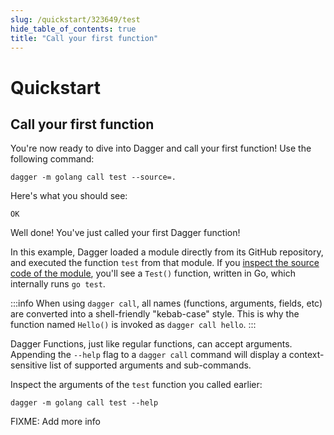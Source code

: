 ```yaml
---
slug: /quickstart/323649/test
hide_table_of_contents: true
title: "Call your first function"
---
```


# Quickstart

## Call your first function

You're now ready to dive into Dagger and call your first function! Use the following command:


```shell
dagger -m golang call test --source=.
```

Here's what you should see:

```
OK
```

Well done! You've just called your first Dagger function!

In this example, Dagger loaded a module directly from its GitHub repository, and executed the function `test` from that module. If you [inspect the source code of the module](#), you'll see a `Test()` function, written in Go, which internally runs `go test`.

:::info
When using `dagger call`, all names (functions, arguments, fields, etc) are converted into a shell-friendly "kebab-case" style. This is why the function named `Hello()` is invoked as `dagger call hello`.
:::

Dagger Functions, just like regular functions, can accept arguments. Appending the `--help` flag to a `dagger call` command will display a context-sensitive list of supported arguments and sub-commands.

Inspect the arguments of the `test` function you called earlier:

```shell
dagger -m golang call test --help
```

FIXME: Add more info
